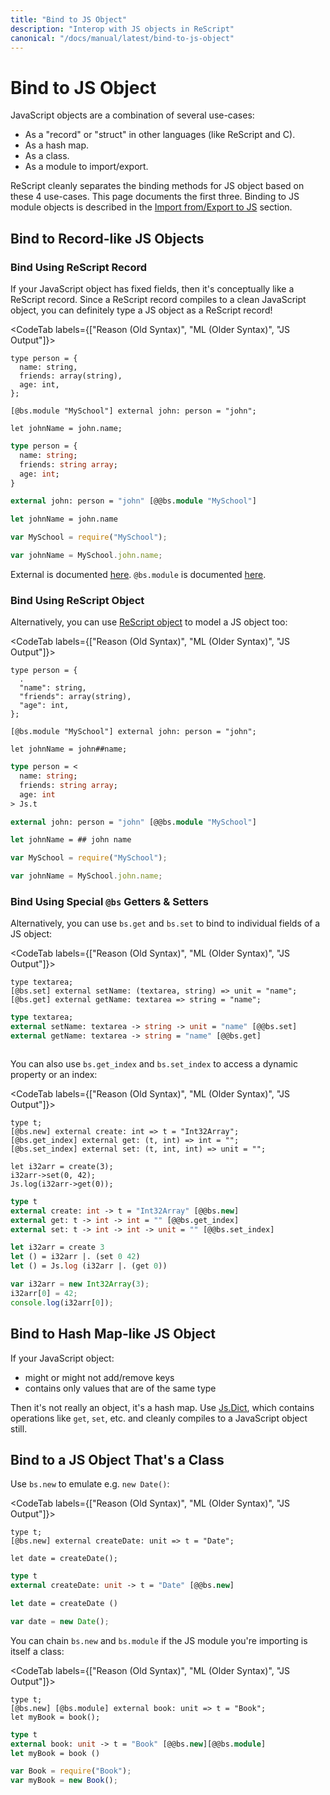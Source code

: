 ```yaml
---
title: "Bind to JS Object"
description: "Interop with JS objects in ReScript"
canonical: "/docs/manual/latest/bind-to-js-object"
---
```


# Bind to JS Object

JavaScript objects are a combination of several use-cases:

- As a "record" or "struct" in other languages (like ReScript and C).
- As a hash map.
- As a class.
- As a module to import/export.

ReScript cleanly separates the binding methods for JS object based on these 4 use-cases. This page documents the first three. Binding to JS module objects is described in the [Import from/Export to JS](import-from-export-to-js.md) section.

<!-- TODO: mention bs.scope here too? -->

## Bind to Record-like JS Objects

### Bind Using ReScript Record

If your JavaScript object has fixed fields, then it's conceptually like a ReScript record. Since a ReScript record compiles to a clean JavaScript object, you can definitely type a JS object as a ReScript record!

<CodeTab labels={["Reason (Old Syntax)", "ML (Older Syntax)", "JS Output"]}>

```re
type person = {
  name: string,
  friends: array(string),
  age: int,
};

[@bs.module "MySchool"] external john: person = "john";

let johnName = john.name;
```

```ml
type person = {
  name: string;
  friends: string array;
  age: int;
}

external john: person = "john" [@@bs.module "MySchool"]

let johnName = john.name
```

```js
var MySchool = require("MySchool");

var johnName = MySchool.john.name;
```

</CodeTab>

External is documented [here](external.md). `@bs.module` is documented [here](import-from-export-to-js.md).

### Bind Using ReScript Object

Alternatively, you can use [ReScript object](object.md) to model a JS object too:

<CodeTab labels={["Reason (Old Syntax)", "ML (Older Syntax)", "JS Output"]}>

```re
type person = {
  .
  "name": string,
  "friends": array(string),
  "age": int,
};

[@bs.module "MySchool"] external john: person = "john";

let johnName = john##name;
```

```ml
type person = <
  name: string;
  friends: string array;
  age: int
> Js.t

external john: person = "john" [@@bs.module "MySchool"]

let johnName = ## john name
```

```js
var MySchool = require("MySchool");

var johnName = MySchool.john.name;
```

</CodeTab>

### Bind Using Special `@bs` Getters & Setters

Alternatively, you can use `bs.get` and `bs.set` to bind to individual fields of a JS object:

<CodeTab labels={["Reason (Old Syntax)", "ML (Older Syntax)", "JS Output"]}>

```re
type textarea;
[@bs.set] external setName: (textarea, string) => unit = "name";
[@bs.get] external getName: textarea => string = "name";
```

```ml
type textarea;
external setName: textarea -> string -> unit = "name" [@@bs.set]
external getName: textarea -> string = "name" [@@bs.get]
```

```js

```

</CodeTab>

You can also use `bs.get_index` and `bs.set_index` to access a dynamic property or an index:

<CodeTab labels={["Reason (Old Syntax)", "ML (Older Syntax)", "JS Output"]}>

```re
type t;
[@bs.new] external create: int => t = "Int32Array";
[@bs.get_index] external get: (t, int) => int = "";
[@bs.set_index] external set: (t, int, int) => unit = "";

let i32arr = create(3);
i32arr->set(0, 42);
Js.log(i32arr->get(0));
```

```ml
type t
external create: int -> t = "Int32Array" [@@bs.new]
external get: t -> int -> int = "" [@@bs.get_index]
external set: t -> int -> int -> unit = "" [@@bs.set_index]

let i32arr = create 3
let () = i32arr |. (set 0 42)
let () = Js.log (i32arr |. (get 0))
```

```js
var i32arr = new Int32Array(3);
i32arr[0] = 42;
console.log(i32arr[0]);
```

</CodeTab>

## Bind to Hash Map-like JS Object

If your JavaScript object:

- might or might not add/remove keys
- contains only values that are of the same type

Then it's not really an object, it's a hash map. Use [Js.Dict](api/js/dict), which contains operations like `get`, `set`, etc. and cleanly compiles to a JavaScript object still.

## Bind to a JS Object That's a Class

Use `bs.new` to emulate e.g. `new Date()`:

<CodeTab labels={["Reason (Old Syntax)", "ML (Older Syntax)", "JS Output"]}>

```re
type t;
[@bs.new] external createDate: unit => t = "Date";

let date = createDate();
```

```ml
type t
external createDate: unit -> t = "Date" [@@bs.new]

let date = createDate ()
```

```js
var date = new Date();
```

</CodeTab>

You can chain `bs.new` and `bs.module` if the JS module you're importing is itself a class:

<CodeTab labels={["Reason (Old Syntax)", "ML (Older Syntax)", "JS Output"]}>

```re
type t;
[@bs.new] [@bs.module] external book: unit => t = "Book";
let myBook = book();
```

```ml
type t
external book: unit -> t = "Book" [@@bs.new][@@bs.module]
let myBook = book ()
```

```js
var Book = require("Book");
var myBook = new Book();
```

</CodeTab>
